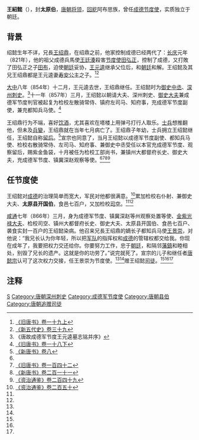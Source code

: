 '''王紹懿'''（{{bd|？||866年|catIdx=W王}}），封'''太原伯'''，[[唐朝|唐朝]][[将领|将领]]，[[回紇|回紇]]阿布思族，曾任[[成德节度使|成德节度使]]，实质独立于朝廷。

== 背景 ==
绍懿生年不详，兄長[[王绍鼎|王绍鼎]]，在绍鼎之前，他家控制成德已经两代了：[[长庆|长庆]]元年（821年），他的祖父成德兵馬使[[王廷湊|王廷湊]]殺害[[节度使|节度使]][[田弘正|田弘正]]，控制了成德，又打敗了田弘正之子[[田布_(唐朝)|田布]]，迫使[[朝廷|朝廷]]妥协，[[王元逵|王元逵]]继承父位后，和[[朝廷|朝廷]]和解。王绍懿及其兄王绍鼎都是王元逵妻[[寿安公主_(李悟)|寿安公主]]之子。<ref name=BT19-1>[[:s:旧唐书/卷19上|《旧唐书》卷一十九上]]</ref><ref name=NHFD39>[[:s:新五代史/卷39|《新五代史》卷三十九]]</ref>

[[大中_(唐朝)|大中]]八年（854年）十二月，王元逵去世，王绍鼎继任。王绍懿时为[[御史中丞|御史中丞]]、[[深州|深州]][[刺史|刺史]]。<ref>《唐故成德军节度王元逵墓志铭并序》</ref>十一年（857年）三月，王绍懿以朝请大夫、深州刺史、[[御史大夫|御史大夫]]兼成德军节度判官被起复为检校左散骑常侍、镇府左司马、知府事，充成德军节度副使，兼充都知兵马使。<ref name=BT18-2>[[:s:旧唐书/卷18下|《旧唐书》卷一十八下]]</ref>

王绍鼎行为不端，喜好[[饮酒|饮酒]]，尤其喜欢在塔楼上用弹弓打行人取乐。[[士兵|士兵]]想推翻他，但未及[[兵變|兵變]]，王绍鼎就在当年七月病亡了。王绍鼎子年幼，士兵拥立王绍懿继任，王绍懿自称[[留后|留后]]。<ref>[[:s:新唐书/卷8|《新唐书》卷八]]</ref>宣宗也同意了，当月王绍懿以成德军节度副使、都知兵马使、检校右散骑常侍、左司马、知府事、兼御史中丞受任以本官充成德军节度、观察留后，赐紫金鱼袋，十月被任为检校工部尚书，兼镇州大都督府长史、御史大夫，充成德军节度、镇冀深赵观察等使。<ref name=BT18-2/><ref name=BT142>[[:s:旧唐书/卷142|《旧唐书》卷一百四十二]]</ref><ref name=NBT211>[[:s:新唐书/卷211|《新唐书》卷二百一十一]]</ref><ref>[[:s:资治通鉴/卷249|《资治通鉴》卷二百四十九]]</ref>

== 任节度使 ==
王绍懿对[[成德|成德]]的治理简单而宽大，军民对他都很满意。<ref name=ZZTJ250>[[:s:资治通鉴/卷250|《资治通鉴》卷二百五十]]</ref>累加检校右仆射、兼御史大夫、'''太原县开国伯'''，食邑七百户，又加检校[[司空|司空]]。<ref name=BT142/><ref name=NBT211/>

[[咸通|咸通]]七年（866年）三月，身为成德军节度、镇冀深赵等州观察处置等使、[[金紫光禄大夫|金紫光禄大夫]]、检校司空、镇州大都督府长史、御史大夫、太原县开国伯、食邑七百户、袭食实封一百户的王绍懿染病。他召来兄長王绍鼎的嫡长子都知兵马使[[王景崇_(唐朝)|王景崇]]，对他说：“我兄长认为你年轻，所以把[[军队|军队]]的指挥权和[[成德|成德]]的管辖权都交给我。你现在成年了，我要把权力交还给你。你要努力工作，忠于[[朝廷|朝廷]]，和隔邻[[藩鎮|藩鎮]]和睦相处，别毁了兄长的遗产。这就是你的功劳了。”说完就死了。宣宗的儿子和继任者[[唐懿宗|唐懿宗]]认可了这次权力交接，任王景崇为节度使。<ref name=NHFD39/><ref name=ZZTJ250/>赠王绍懿[[司徒|司徒]]。<ref name=BT19-1/><ref name=BT142/><ref name=NBT211/>

== 注释 ==
{{reflist}}

{{DEFAULTSORT:W}}
[[Category:王姓|S]]
[[Category:唐朝深州刺史|Category:唐朝深州刺史]]
[[Category:成德军节度使|Category:成德军节度使]]
[[Category:唐朝县伯|Category:唐朝县伯]]
[[Category:唐朝追赠司徒|Category:唐朝追赠司徒]]